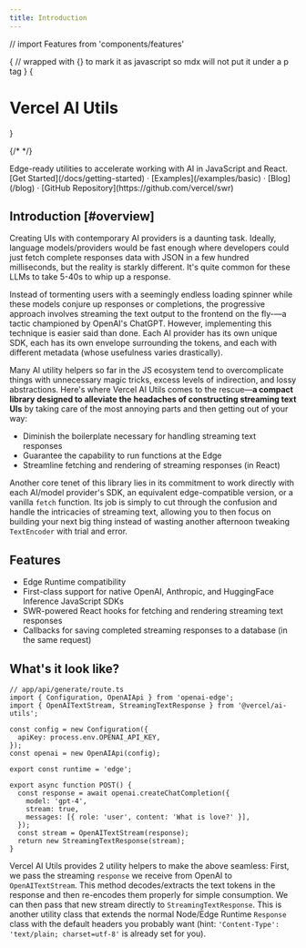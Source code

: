```yaml
---
title: Introduction
---
```


// import Features from 'components/features'

{
// wrapped with {} to mark it as javascript so mdx will not put it under a p tag
}
{<h1 className="text-4xl tracking-tighter font-extrabold md:text-5xl mt-8">Vercel AI Utils</h1>}

{/* <Bleed><Features/></Bleed> */}

<div className="text-gray-600 text-xl mt-4">
  Edge-ready utilities to accelerate working with AI in JavaScript and React.
</div>

<div className="my-12">
  [Get Started](/docs/getting-started) · [Examples](/examples/basic) ·
  [Blog](/blog) · [GitHub Repository](https://github.com/vercel/swr)
</div>

## Introduction [#overview]

Creating UIs with contemporary AI providers is a daunting task. Ideally, language models/providers would be fast enough where developers could just fetch complete responses data with JSON in a few hundred milliseconds, but the reality is starkly different. It's quite common for these LLMs to take 5-40s to whip up a response.

Instead of tormenting users with a seemingly endless loading spinner while these models conjure up responses or completions, the progressive approach involves streaming the text output to the frontend on the fly-—a tactic championed by OpenAI's ChatGPT. However, implementing this technique is easier said than done. Each AI provider has its own unique SDK, each has its own envelope surrounding the tokens, and each with different metadata (whose usefulness varies drastically).

Many AI utility helpers so far in the JS ecosystem tend to overcomplicate things with unnecessary magic tricks, excess levels of indirection, and lossy abstractions. Here's where Vercel AI Utils comes to the rescue—**a compact library designed to alleviate the headaches of constructing streaming text UIs** by taking care of the most annoying parts and then getting out of your way:

- Diminish the boilerplate necessary for handling streaming text responses
- Guarantee the capability to run functions at the Edge
- Streamline fetching and rendering of streaming responses (in React)

Another core tenet of this library lies in its commitment to work directly with each AI/model provider's SDK, an equivalent edge-compatible version, or a vanilla `fetch` function. Its job is simply to cut through the confusion and handle the intricacies of streaming text, allowing you to then focus on building your next big thing instead of wasting another afternoon tweaking `TextEncoder` with trial and error.

## Features

- Edge Runtime compatibility
- First-class support for native OpenAI, Anthropic, and HuggingFace Inference JavaScript SDKs
- SWR-powered React hooks for fetching and rendering streaming text responses
- Callbacks for saving completed streaming responses to a database (in the same request)

## What's it look like?

```tsx {3,18-19}
// app/api/generate/route.ts
import { Configuration, OpenAIApi } from 'openai-edge';
import { OpenAITextStream, StreamingTextResponse } from '@vercel/ai-utils';

const config = new Configuration({
  apiKey: process.env.OPENAI_API_KEY,
});
const openai = new OpenAIApi(config);

export const runtime = 'edge';

export async function POST() {
  const response = await openai.createChatCompletion({
    model: 'gpt-4',
    stream: true,
    messages: [{ role: 'user', content: 'What is love?' }],
  });
  const stream = OpenAITextStream(response);
  return new StreamingTextResponse(stream);
}
```

Vercel AI Utils provides 2 utility helpers to make the above seamless: First, we pass the streaming `response` we receive from OpenAI to `OpenAITextStream`. This method decodes/extracts the text tokens in the response and then re-encodes them properly for simple consumption. We can then pass that new stream directly to `StreamingTextResponse`. This is another utility class that extends the normal Node/Edge Runtime `Response` class with the default headers you probably want (hint: `'Content-Type': 'text/plain; charset=utf-8'` is already set for you).
